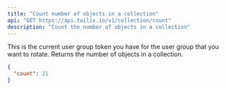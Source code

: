 ```yaml
---
title: "Count number of objects in a collection"
api: "GET https://api.twilix.io/v1/collection/count"
description: "Count the number of objects in a collection"
---
```


<Snippet file="installation.mdx" />
<ParamField query="collection" type="string">
  This is the current user group token you have for the user group that you want
  to rotate.
</ParamField>

<ResponseField name="count" type="integer">
Returns the number of objects in a collection.
</ResponseField>

<ResponseExample>

```json Response
{
  "count": 21
}
```
</ResponseExample>
<Snippet file="header-application-type.mdx" />

